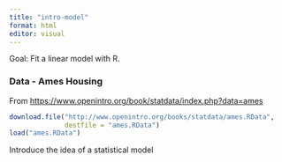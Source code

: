 ```yaml
---
title: "intro-model"
format: html
editor: visual
---
```


Goal: Fit a linear model with R.

### Data - Ames Housing

From <https://www.openintro.org/book/statdata/index.php?data=ames>

```r
download.file("http://www.openintro.org/books/statdata/ames.RData",
              destfile = "ames.RData")
load("ames.RData")
```

Introduce the idea of a statistical model
